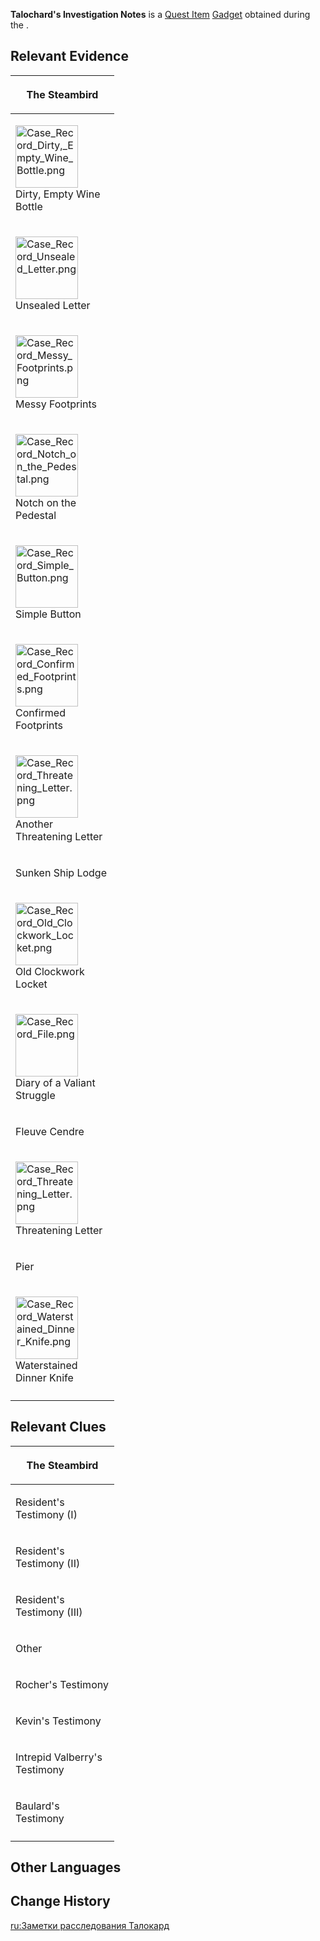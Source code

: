 {{Item Infobox
|id           = 120591
|image        = Item Talochard's Investigation Notes.png
|type         = Gadgets
|group        = Case Records
|invCategory  = Quest
|quality      = 4
|description  = These investigation notes shared by [[Talochard]] contain information on the missing [[Sir Arthur]].
|source1      = [[Vagrants and Scamps]]
}}
'''Talochard's Investigation Notes''' is a [[Quest Item]] [[Gadget]] obtained during the {{Quest|Vagrants and Scamps}}.

==Relevant Evidence==
{|class="article-table tdc1"
!colspan=2|The Steambird
|-
|width=150px|[[File:Case Record Dirty, Empty Wine Bottle.png|100px]]<br>Dirty, Empty Wine Bottle
|A dirty, empty wine bottle from which a strange smell wafts, like a sea filled with salty fish.<br>
''(Updated text after {{cx}}, Step ?)''<br>An incredibly dirty, empty wine bottle that gives off a very unusual smell. It has been confirmed to belong to [[Rocher]].
|-
|width=150px|[[File:Case Record Unsealed Letter.png|100px]]<br>Unsealed Letter
|A envelope containing no particularly special information. If there is any information here, then it is that the letter within is already gone.<br>
''(Updated text after ''[[The Red and the Black]]'', Step 16)''<br>An envelope with no special information in it. The letter within was confirmed to have been taken by [[Baulard]].
|-
|width=150px|[[File:Case Record Messy Footprints.png|100px]]<br>Messy Footprints
|Footprints of different depth, with different patterns, intertwined and overlapping. They should belong to four different individuals.<br>
''(Updated text after ''The Red and the Black'', Step 16)''<br>Footprints of different depth, with different patterns, intertwined and overlapping. Based on Agent [[Talochard]]'s analysis, the footprints belong to Rocher, [[Kevin]], [[Intrepid Valberry]], and Baulard.
|-
|width=150px|[[File:Case Record Notch on the Pedestal.png|100px]]<br>Notch on the Pedestal
|A notch left behind by a sharp weapon, as though cut by a short knife or dagger.<br>
''(Updated text after ''The Red and the Black'', Step 16)''<br>A mark left behind by a sharp weapon. Confirmed to have been left by Intrepid Valberry.
|-
|width=150px|[[File:Case Record Simple Button.png|100px]]<br>Simple Button
|A commonly-found button that shows signs of having its thread snapped.<br>
''(Updated text after ''The Red and the Black'', Step 16)''<br>A common button. It has been confirmed that it belonged to Kevin.
|-
|width=150px|[[File:Case Record Confirmed Footprints.png|100px]]<br>Confirmed Footprints
|The footprints of Rocher, Kevin, Intrepid Valberry, and Baulard. Based on Agent Talochard's analysis, they are the same as the footprints that appeared near the newspaper.
|-
|width=150px|[[File:Case Record Threatening Letter.png|100px]]<br>Another Threatening Letter
|The second letter signed "Crow or Blackbird?" used to threaten The Steambird, but without Baulard, it proved successful this time.
|-
!colspan=2|Sunken Ship Lodge
|-
|width=150px|[[File:Case Record Old Clockwork Locket.png|100px]]<br>Old Clockwork Locket
|An archaic clockwork locket. It looks quite old.<br>
''(Update Clues)''<br>Inside the locket is a yellowed portrait of a young girl.<br>[[File:Yellowed Portrait of a Young Girl.png|100px]]
|-
|width=150px|[[File:Case Record File.png|100px]]<br>Diary of a Valiant Struggle
|A record of the life experiences of a striver.<br>"Knife those stupid birds straight through! This should be a good enough warning for them?"
|-
!colspan=2|Fleuve Cendre
|-
|width=150px|[[File:Case Record Threatening Letter.png|100px]]<br>Threatening Letter
|The famous "Crow or Blackbird?" letter used to threaten The Steambird newspaper, but due to the efforts of Baulard, an unrelated person who came out of nowhere, this threat was unsuccessful.
|-
!colspan=2|Pier
|-
|width=150px|[[File:Case Record Waterstained Dinner Knife.png|100px]]<br>Waterstained Dinner Knife
|A waterstained dinner knife. It looks like high-end silverware, but for some reason, it shows signs of rusting.<br>
''(Updated text after ''The Red and the Black'', Step 1)''<br>Based on Agent Talochard's analysis, this item belongs to the "Elegant Tableware Confrerie," an association that was once exposed by The Steambird as a gang of swindlers.
|-
|}

==Relevant Clues==
{|class="article-table tdc1"
!colspan=2|The Steambird
|-
|width=150px|<!--[[File:Case Record Resident's Testimony.png|100px]]<br>-->Resident's Testimony (I)
|Testimony from a resident near The Steambird newspaper.<br>"If you're asking about anyone suspicious... I did always see a homeless drunk hanging around near the entrance to the newspaper. He seems to have slept there every night recently."
|-
|width=150px|<!--[[File:Case Record Resident's Testimony.png|100px]]<br>-->Resident's Testimony (II)
|Testimony from a resident near The Steambird newspaper.<br>"A drunken vagrant? Oh... I know him! That's [[Rocher]]... I've seen him near the docks. He's always begging for a drink from the vendors there. Honestly, he wasn't like this before..."
|-
|width=150px|<!--[[File:Case Record Resident's Testimony.png|100px]]<br>-->Resident's Testimony (III)
|Testimony from a resident near The Steambird newspaper.<br>"If you're asking about anyone suspicious... I did always see a little kid going to the newspaper, but he never went inside. He'd just mosey around near Sir Arthur. Maybe he just likes toys like that."
|-
!colspan="2"|Other
|-
|width=150px|Rocher's Testimony
|According to Rocher, he had been to the scene of the crime before, and there he had seen Sir Arthur intact and untouched. But when he awoke, Sir Arthur was gone, having disappeared as he slept. As he woke up, he saw a "small silhouette" fleeing the scene.
|-
|width=150px|Kevin's Testimony
|According to Kevin, he had been to the scene of the crime before, but when he arrived, Sir Arthur was already missing. All he saw at the scene was an "old drunkard" and a knife. To defend himself from the drunkard, he grabbed the knife and fled. The button must have accidentally come off his clothing as he fled.
|-
|width=150px|Intrepid Valberry's Testimony
|According to Intrepid Valberry, he had been to the scene of the crime before, but when he arrived, Sir Arthur was already missing. As an act of retaliation, he took out a dinner knife and stuck it there to say "Now this is a warning for them!" In addition, he saw a "smelly drunk, as foul as Rocher."
|-
|width=150px|Baulard's Testimony
|According to Baulard, he had been to the scene of the crime before, but when he arrived, Sir Arthur was already missing. At that time, he noticed a letter at the scene. His intelligence operative's instincts kicked in, leading him to open the letter, read it, and take it with him.
|-
|}

==Other Languages==
{{Other Languages
|en      = Talochard's Investigation Notes
|zhs     = 托萝莎的探案笔记
|zhs_rm  = Tuōluóshā de Cháàn Bǐjì
|zht     = 托蘿莎的查案筆記
|zht_rm  = Tuōluóshā de Cháàn Bǐjì
|zh_tl   = Talochard's Investigation Notes
|ja      = トゥローザの調査ノート
|ja_rm   = Turooza no Chousa Nooto
|ja_tl   = Talochard's Investigation Notes
|ko      = 탈로샤의 수사 노트
|ko_rm   = Tallosyaui Susa Noteu
|ko_tl   = Talochard's Investigation Notes
|es      = Notas de investigación de Talochard
|es_tl   = Talochard's Investigation Notes
|fr      = Notes d'enquête de Talochard
|fr_tl   = Talochard's Investigation Notes
|ru      = Заметки расследования Талокард
|ru_tl   = 
|th      = บันทึกการสืบสวนของ Talochard
|th_rm   = 
|th_tl   = 
|vi      = Sổ Tay Điều Tra Của Talochard
|vi_tl   = 
|de      = Talochards Ermittlungsnotizen
|de_tl   = Talochard's Investigation Notes
|id      = Catatan Penyelidikan Talochard
|id_tl   = Talochard's Investigation Notes
|pt      = Notas de Investigação de Talochard
|pt_tl   = 
|tr      = Talochard'ın Araştırma Notları
|tr_tl   = 
|it      = Appunti investigativi di Talochard
|it_tl   = 
}}

==Change History==
{{Change History|4.2}}

[[ru:Заметки расследования Талокард]]